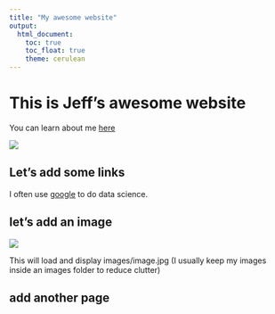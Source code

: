 ```yaml
---
title: "My awesome website"
output: 
  html_document:
    toc: true
    toc_float: true
    theme: cerulean
---
```


# This is Jeff's awesome website

You can learn about me [here](jaredgarfinkel.html)

![](https://media.giphy.com/media/drXGoW1iudhKw/giphy.gif)

## Let's add some links

I often use [google](https://www.google.com/) to do data science.

## let's add an image

![](images/image.jpg)

This will load and display images/image.jpg (I usually keep my images inside an images folder to reduce clutter)

## add another page

